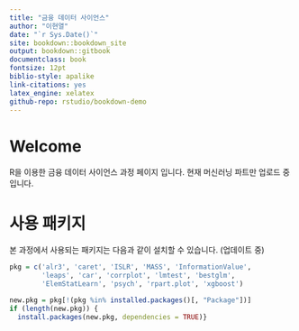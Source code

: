 ```yaml
--- 
title: "금융 데이터 사이언스"
author: "이현열"
date: "`r Sys.Date()`"
site: bookdown::bookdown_site
output: bookdown::gitbook
documentclass: book
fontsize: 12pt
biblio-style: apalike
link-citations: yes
latex_engine: xelatex
github-repo: rstudio/bookdown-demo
---
```


# Welcome {-}

R을 이용한 금융 데이터 사이언스 과정 페이지 입니다.
현재 머신러닝 파트만 업로드 중입니다.

# 사용 패키지 {-}

본 과정에서 사용되는 패키지는 다음과 같이 설치할 수 있습니다. (업데이트 중)

```r
pkg = c('alr3', 'caret', 'ISLR', 'MASS', 'InformationValue',
        'leaps', 'car', 'corrplot', 'lmtest', 'bestglm',
        'ElemStatLearn', 'psych', 'rpart.plot', 'xgboost')

new.pkg = pkg[!(pkg %in% installed.packages()[, "Package"])]
if (length(new.pkg)) {
  install.packages(new.pkg, dependencies = TRUE)}
```